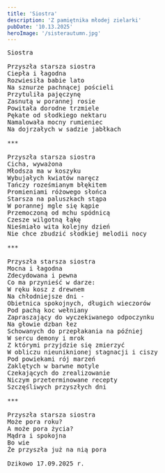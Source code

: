 ```yaml
---
title: 'Siostra'
description: 'Z pamiętnika młodej zielarki'
pubDate: '10.13.2025'
heroImage: '/sisterautumn.jpg'
---
```

<pre>
Siostra

Przyszła starsza siostra
Ciepła i łagodna
Rozwiesiła babie lato
Na sznurze pachnącej pościeli
Przytuliła pajęczynę
Zasnutą w porannej rosie
Powitała dorodne trzmiele
Pękate od słodkiego nektaru
Namalowała mocny rumieniec 
Na dojrzałych w sadzie jabłkach

***

Przyszła starsza siostra
Cicha, wyważona
Młodsza ma w koszyku
Wybujałych kwiatów naręcz 
Tańczy roześmianym błękitem
Promieniami różowego słońca
Starsza na paluszkach stąpa
W porannej mgle się kąpie
Przemoczoną od mchu spódnicą
Czesze wilgotną łąkę
Nieśmiało wita kolejny dzień
Nie chce zbudzić słodkiej melodii nocy

***

Przyszła starsza siostra
Mocna i łagodna
Zdecydowana i pewna
Co ma przynieść w darze:
W ręku kosz z drewnem
Na chłodniejsze dni - 
Obietnica spokojnych, długich wieczorów
Pod pachą koc wełniany
Zapraszający do wyczekiwanego odpoczynku
Na głowie dzban łez 
Schowanych do przepłakania na później
W sercu demony i mrok
Z którymi przyjdzie się zmierzyć
W obliczu nieuniknionej stagnacji i ciszy
Pod powiekami rój marzeń
Zaklętych w barwne motyle
Czekających do zrealizowanie 
Niczym przeterminowane recepty
Szczęśliwych przyszłych dni

***

Przyszła starsza siostra
Może pora roku?
A może pora życia?
Mądra i spokojna
Bo wie
Że przyszła już na nią pora

Dzikowo 17.09.2025 r.
  

</pre>

